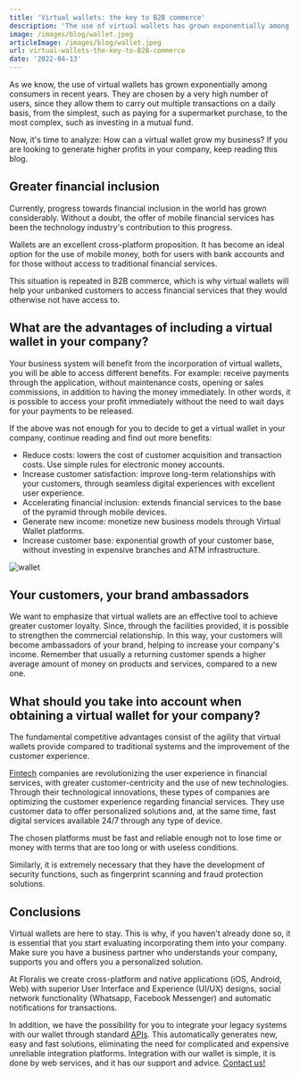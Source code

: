 ```yaml
---
title: 'Virtual wallets: the key to B2B commerce'
description: 'The use of virtual wallets has grown exponentially among consumers. They allow multiple transactions from the cell phone.'
image: /images/blog/wallet.jpeg
articleImage: /images/blog/wallet.jpeg
url: virtual-wallets-the-key-to-B2B-commerce
date: '2022-04-13'
---
```


As we know, the use of virtual wallets has grown exponentially among consumers in recent years. They are chosen by a very high number of users, since they allow them to carry out multiple transactions on a daily basis, from the simplest, such as paying for a supermarket purchase, to the most complex, such as investing in a mutual fund.

Now, it's time to analyze: How can a virtual wallet grow my business? If you are looking to generate higher profits in your company, keep reading this blog.

## Greater financial inclusion

Currently, progress towards financial inclusion in the world has grown considerably. Without a doubt, the offer of mobile financial services has been the technology industry's contribution to this progress.

Wallets are an excellent cross-platform proposition. It has become an ideal option for the use of mobile money, both for users with bank accounts and for those without access to traditional financial services.

This situation is repeated in B2B commerce, which is why virtual wallets will help your unbanked customers to access financial services that they would otherwise not have access to.

## What are the advantages of including a virtual wallet in your company?

Your business system will benefit from the incorporation of virtual wallets, you will be able to access different benefits. For example: receive payments through the application, without maintenance costs, opening or sales commissions, in addition to having the money immediately. In other words, it is possible to access your profit immediately without the need to wait days for your payments to be released.

If the above was not enough for you to decide to get a virtual wallet in your company, continue reading and find out more benefits:

-   Reduce costs: lowers the cost of customer acquisition and transaction costs. Use simple rules for electronic money accounts.
-   Increase customer satisfaction: improve long-term relationships with your customers, through seamless digital experiences with excellent user experience.
-   Accelerating financial inclusion: extends financial services to the base of the pyramid through mobile devices.
-   Generate new income: monetize new business models through Virtual Wallet platforms.
-   Increase customer base: exponential growth of your customer base, without investing in expensive branches and ATM infrastructure.

![wallet](/images/blog/wallet-banner.png)

## Your customers, your brand ambassadors

We want to emphasize that virtual wallets are an effective tool to achieve greater customer loyalty. Since, through the facilities provided, it is possible to strengthen the commercial relationship. In this way, your customers will become ambassadors of your brand, helping to increase your company's income. Remember that usually a returning customer spends a higher average amount of money on products and services, compared to a new one.

## What should you take into account when obtaining a virtual wallet for your company?

The fundamental competitive advantages consist of the agility that virtual wallets provide compared to traditional systems and the improvement of the customer experience.

[Fintech](https://builtin.com/fintech) companies are revolutionizing the user experience in financial services, with greater customer-centricity and the use of new technologies. Through their technological innovations, these types of companies are optimizing the customer experience regarding financial services. They use customer data to offer personalized solutions and, at the same time, fast digital services available 24/7 through any type of device.

The chosen platforms must be fast and reliable enough not to lose time or money with terms that are too long or with useless conditions.

Similarly, it is extremely necessary that they have the development of security functions, such as fingerprint scanning and fraud protection solutions.

## Conclusions

Virtual wallets are here to stay. This is why, if you haven't already done so, it is essential that you start evaluating incorporating them into your company. Make sure you have a business partner who understands your company, supports you and offers you a personalized solution.

At Floralis we create cross-platform and native applications (iOS, Android, Web) with superior User Interface and Experience (UI/UX) designs, social network functionality (Whatsapp, Facebook Messenger) and automatic notifications for transactions.

In addition, we have the possibility for you to integrate your legacy systems with our wallet through standard [APIs](https://aws.amazon.com/es/what-is/api/?nc1=h_ls). This automatically generates new, easy and fast solutions, eliminating the need for complicated and expensive unreliable integration platforms. Integration with our wallet is simple, it is done by web services, and it has our support and advice. [Contact us!](https://floralisgenerica.com/)
